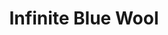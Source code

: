---
title: "Infinite Blue Wool"
images:
  color: "MUfCHtba5zu7zFYbIbucPG0qDnuy4bVtLxjvgohBmUOzpsAF"
  item: "MUfCHtba5zu75BljJNAFiZqO2kyVEsMRbtvcdDWfU0wS4NHK"
type: "magic/infinite"
crate: "wool"
unmodifiable: true
winChance: 6
---